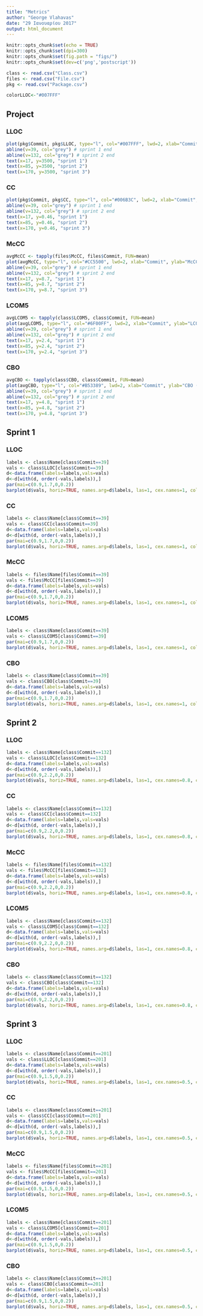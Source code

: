 ```yaml
---
title: "Metrics"
author: "George Vlahavas"
date: "29 Ιανουαρίου 2017"
output: html_document
---
```


```r
knitr::opts_chunk$set(echo = TRUE)
knitr::opts_chunk$set(dpi=300)
knitr::opts_chunk$set(fig.path = "figs/")
knitr::opts_chunk$set(dev=c('png','postscript'))

class <- read.csv("Class.csv")
files <- read.csv("File.csv")
pkg <- read.csv("Package.csv")

colorLLOC<-"#007FFF"

```

## Project

### LLOC

```r
plot(pkg$Commit, pkg$LLOC, type="l", col="#007FFF", lwd=2, xlab="Commit", ylab="LLOC (total)")
abline(v=39, col="grey") # sprint 1 end
abline(v=132, col="grey") # sprint 2 end
text(x=17, y=3500, "sprint 1")
text(x=85, y=3500, "sprint 2")
text(x=170, y=3500, "sprint 3")
```

### CC

```r
plot(pkg$Commit, pkg$CC, type="l", col="#006B3C", lwd=2, xlab="Commit", ylab="CC")
abline(v=39, col="grey") # sprint 1 end
abline(v=132, col="grey") # sprint 2 end
text(x=17, y=0.46, "sprint 1")
text(x=85, y=0.46, "sprint 2")
text(x=170, y=0.46, "sprint 3")
```

### McCC

```r
avgMcCC <- tapply(files$McCC, files$Commit, FUN=mean)
plot(avgMcCC, type="l", col="#CC5500", lwd=2, xlab="Commit", ylab="McCC (average)", ylim=c(0.8,9))
abline(v=39, col="grey") # sprint 1 end
abline(v=132, col="grey") # sprint 2 end
text(x=17, y=8.7, "sprint 1")
text(x=85, y=8.7, "sprint 2")
text(x=170, y=8.7, "sprint 3")
```

### LCOM5

```r
avgLCOM5 <- tapply(class$LCOM5, class$Commit, FUN=mean)
plot(avgLCOM5, type="l", col="#6F00FF", lwd=2, xlab="Commit", ylab="LCOM5 (average)", ylim=c(0,2.5))
abline(v=39, col="grey") # sprint 1 end
abline(v=132, col="grey") # sprint 2 end
text(x=17, y=2.4, "sprint 1")
text(x=85, y=2.4, "sprint 2")
text(x=170, y=2.4, "sprint 3")
```

### CBO

```r
avgCBO <- tapply(class$CBO, class$Commit, FUN=mean)
plot(avgCBO, type="l", col="#B53389", lwd=2, xlab="Commit", ylab="CBO (average)", ylim=c(0,5))
abline(v=39, col="grey") # sprint 1 end
abline(v=132, col="grey") # sprint 2 end
text(x=17, y=4.8, "sprint 1")
text(x=85, y=4.8, "sprint 2")
text(x=170, y=4.8, "sprint 3")
```

## Sprint 1

### LLOC

```r
labels <- class$Name[class$Commit==39]
vals <- class$LLOC[class$Commit==39]
d<-data.frame(labels=labels,vals=vals)
d<-d[with(d, order(-vals,labels)),]
par(mai=c(0.9,1.7,0,0.2))
barplot(d$vals, horiz=TRUE, names.arg=d$labels, las=1, cex.names=1, col=c("#9BC4E2"), xlab="LLOC")
```

### CC

```r
labels <- class$Name[class$Commit==39]
vals <- class$CC[class$Commit==39]
d<-data.frame(labels=labels,vals=vals)
d<-d[with(d, order(-vals,labels)),]
par(mai=c(0.9,1.7,0,0.2))
barplot(d$vals, horiz=TRUE, names.arg=d$labels, las=1, cex.names=1, col=c("#8FBC8F"), xlab="CC")
```

### McCC

```r
labels <- files$Name[files$Commit==39]
vals <- files$McCC[files$Commit==39]
d<-data.frame(labels=labels,vals=vals)
d<-d[with(d, order(-vals,labels)),]
par(mai=c(0.9,1.7,0,0.2))
barplot(d$vals, horiz=TRUE, names.arg=d$labels, las=1, cex.names=1, col=c("#E3A857"), xlab="McCC")
```

### LCOM5

```r
labels <- class$Name[class$Commit==39]
vals <- class$LCOM5[class$Commit==39]
par(mai=c(0.9,1.7,0,0.2))
barplot(d$vals, horiz=TRUE, names.arg=d$labels, las=1, cex.names=1, col=c("#967BB6"), xlab="LCOM5")
```

### CBO

```r
labels <- class$Name[class$Commit==39]
vals <- class$CBO[class$Commit==39]
d<-data.frame(labels=labels,vals=vals)
d<-d[with(d, order(-vals,labels)),]
par(mai=c(0.9,1.7,0,0.2))
barplot(d$vals, horiz=TRUE, names.arg=d$labels, las=1, cex.names=1, col=c("#FFC1CC"), xlab="CBO")
```

## Sprint 2

### LLOC

```r
labels <- class$Name[class$Commit==132]
vals <- class$LLOC[class$Commit==132]
d<-data.frame(labels=labels,vals=vals)
d<-d[with(d, order(-vals,labels)),]
par(mai=c(0.9,2.2,0,0.2))
barplot(d$vals, horiz=TRUE, names.arg=d$labels, las=1, cex.names=0.8, col=c("#9BC4E2"), xlab="LLOC")
```

### CC

```r
labels <- class$Name[class$Commit==132]
vals <- class$CC[class$Commit==132]
d<-data.frame(labels=labels,vals=vals)
d<-d[with(d, order(-vals,labels)),]
par(mai=c(0.9,2.2,0,0.2))
barplot(d$vals, horiz=TRUE, names.arg=d$labels, las=1, cex.names=0.8, col=c("#8FBC8F"), xlab="CC")
```

### McCC

```r
labels <- files$Name[files$Commit==132]
vals <- files$McCC[files$Commit==132]
d<-data.frame(labels=labels,vals=vals)
d<-d[with(d, order(-vals,labels)),]
par(mai=c(0.9,2.2,0,0.2))
barplot(d$vals, horiz=TRUE, names.arg=d$labels, las=1, cex.names=0.8, col=c("#E3A857"), xlab="McCC")
```

### LCOM5

```r
labels <- class$Name[class$Commit==132]
vals <- class$LCOM5[class$Commit==132]
d<-data.frame(labels=labels,vals=vals)
d<-d[with(d, order(-vals,labels)),]
par(mai=c(0.9,2.2,0,0.2))
barplot(d$vals, horiz=TRUE, names.arg=d$labels, las=1, cex.names=0.8, col=c("#967BB6"), xlab="LCOM5")
```

### CBO

```r
labels <- class$Name[class$Commit==132]
vals <- class$CBO[class$Commit==132]
d<-data.frame(labels=labels,vals=vals)
d<-d[with(d, order(-vals,labels)),]
par(mai=c(0.9,2.2,0,0.2))
barplot(d$vals, horiz=TRUE, names.arg=d$labels, las=1, cex.names=0.8, col=c("#FFC1CC"), xlab="CBO")
```

## Sprint 3

### LLOC

```r
labels <- class$Name[class$Commit==201]
vals <- class$LLOC[class$Commit==201]
d<-data.frame(labels=labels,vals=vals)
d<-d[with(d, order(-vals,labels)),]
par(mai=c(0.9,1.5,0,0.2))
barplot(d$vals, horiz=TRUE, names.arg=d$labels, las=1, cex.names=0.5, col=c("#9BC4E2"), xlab="LLOC")
```

### CC

```r
labels <- class$Name[class$Commit==201]
vals <- class$CC[class$Commit==201]
d<-data.frame(labels=labels,vals=vals)
d<-d[with(d, order(-vals,labels)),]
par(mai=c(0.9,1.5,0,0.2))
barplot(d$vals, horiz=TRUE, names.arg=d$labels, las=1, cex.names=0.5, col=c("#8FBC8F"), xlab="CC")
```

### McCC

```r
labels <- files$Name[files$Commit==201]
vals <- files$McCC[files$Commit==201]
d<-data.frame(labels=labels,vals=vals)
d<-d[with(d, order(-vals,labels)),]
par(mai=c(0.9,1.5,0,0.2))
barplot(d$vals, horiz=TRUE, names.arg=d$labels, las=1, cex.names=0.5, col=c("#E3A857"), xlab="McCC")
```

### LCOM5

```r
labels <- class$Name[class$Commit==201]
vals <- class$LCOM5[class$Commit==201]
d<-data.frame(labels=labels,vals=vals)
d<-d[with(d, order(-vals,labels)),]
par(mai=c(0.9,1.5,0,0.2))
barplot(d$vals, horiz=TRUE, names.arg=d$labels, las=1, cex.names=0.5, col=c("#967BB6"), xlab="LCOM5")
```

### CBO

```r
labels <- class$Name[class$Commit==201]
vals <- class$CBO[class$Commit==201]
d<-data.frame(labels=labels,vals=vals)
d<-d[with(d, order(-vals,labels)),]
par(mai=c(0.9,1.5,0,0.2))
barplot(d$vals, horiz=TRUE, names.arg=d$labels, las=1, cex.names=0.5, col=c("#FFC1CC"), xlab="CBO")
```